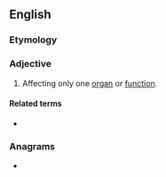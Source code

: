 ==English==

===Etymology===
{{confix|en|mono|pathic}}

===Adjective===
{{en-adj|-}}

# {{lb|en|medicine}} Affecting only one [[organ]] or [[function]].

====Related terms====
* {{l|en|monopathy}}

===Anagrams===
* {{anagrams|en|a=achimnoopt|taphonomic}}